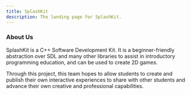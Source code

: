 ```yaml
---
title: SplashKit
description: The landing page for SplashKit.
---
```



<Card title="Welcome to SplashKit" icon="bars" />

<CardGrid>
  <LinkCard title="GitHub" href="https://github.com/thoth-tech/splashkit-core" />
  <LinkCard
    title="Documentation"
    href="https://github.com/thoth-tech/documentation/tree/main/docs/Splashkit"
  />
</CardGrid>

### About Us

SplashKit is a C++ Software Development Kit. It is a beginner-friendly abstraction over SDL and many
other libraries to assist in introductory programming education, and can be used to create 2D games.

Through this project, this team hopes to allow students to create and publish their own interactive
experiences to share with other students and advance their own creative and professional
capabilities.
